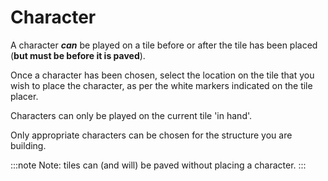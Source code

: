 # Character

A character _**can**_ be played on a tile before or after the tile has been placed (**but must be before it is paved**).

Once a character has been chosen, select the location on the tile that you wish to place the character, as per the white markers indicated on the tile placer.

Characters can only be played on the current tile 'in hand'.

Only appropriate characters can be chosen for the structure you are building.

:::note
Note: tiles can (and will) be paved without placing a character.
:::
